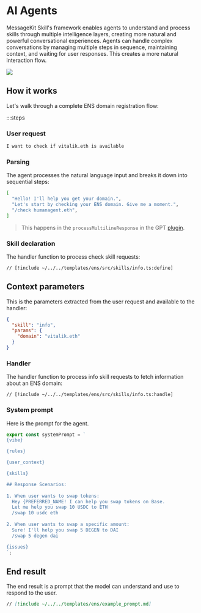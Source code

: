# AI Agents

MessageKit Skill's framework enables agents to understand and process skills through multiple intelligence layers, creating more natural and powerful conversational experiences. Agents can handle complex conversations by managing multiple steps in sequence, maintaining context, and waiting for user responses. This creates a more natural interaction flow.

![](/img/skills.png)

## How it works

Let's walk through a complete ENS domain registration flow:

:::steps

### User request

```bash
I want to check if vitalik.eth is available
```

### Parsing

The agent processes the natural language input and breaks it down into sequential steps:

```bash
[
  "Hello! I'll help you get your domain.",
  "Let's start by checking your ENS domain. Give me a moment.",
  "/check humanagent.eth",
]
```

> This happens in the `processMultilineResponse` in the GPT [plugin](/plugins/gpt).

### Skill declaration

The handler function to process check skill requests:

```tsx [src/skills/info.ts]
// [!include ~/../../templates/ens/src/skills/info.ts:define]
```

## Context parameters

This is the parameters extracted from the user request and available to the handler:

```json
{
  "skill": "info",
  "params": {
    "domain": "vitalik.eth"
  }
}
```

### Handler

The handler function to process info skill requests to fetch information about an ENS domain:

```tsx [src/skills/info.ts]
// [!include ~/../../templates/ens/src/skills/info.ts:handle]
```

### System prompt

Here is the prompt for the agent.

```jsx [src/prompt.ts]
export const systemPrompt = `
{vibe}

{rules}

{user_context}

{skills}

## Response Scenarios:
 
1. When user wants to swap tokens:
  Hey {PREFERRED_NAME! I can help you swap tokens on Base.
  Let me help you swap 10 USDC to ETH
  /swap 10 usdc eth
 
2. When user wants to swap a specific amount:
  Sure! I'll help you swap 5 DEGEN to DAI
  /swap 5 degen dai

{issues}
`;
```

## End result

The end result is a prompt that the model can understand and use to respond to the user.

```md [example_prompt.md]
// [!include ~/../../templates/ens/example_prompt.md]
```
